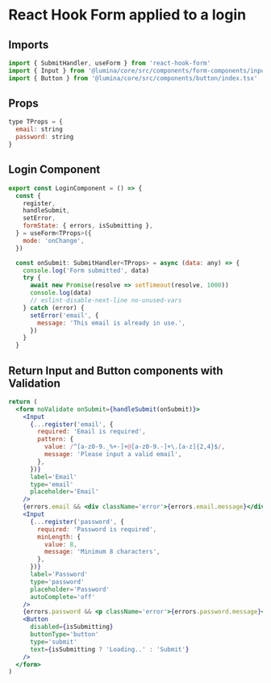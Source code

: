 
<Meta title='Components Lumina/Forms/React Hook Forms/Login Example/Login' />

# React Hook Form applied to a login

## Imports

```jsx
import { SubmitHandler, useForm } from 'react-hook-form'
import { Input } from '@lumina/core/src/components/form-components/input/index.tsx'
import { Button } from '@lumina/core/src/components/button/index.tsx'
```

## Props

```jsx
type TProps = {
  email: string
  password: string
}
```

## Login Component

```jsx
export const LoginComponent = () => {
  const {
    register,
    handleSubmit,
    setError,
    formState: { errors, isSubmitting },
  } = useForm<TProps>({
    mode: 'onChange',
  })

  const onSubmit: SubmitHandler<TProps> = async (data: any) => {
    console.log('Form submitted', data)
    try {
      await new Promise(resolve => setTimeout(resolve, 1000))
      console.log(data)
      // eslint-disable-next-line no-unused-vars
    } catch (error) {
      setError('email', {
        message: 'This email is already in use.',
      })
    }
  }


```

## Return Input and Button components with Validation

```jsx
return (
  <form noValidate onSubmit={handleSubmit(onSubmit)}>
    <Input
      {...register('email', {
        required: 'Email is required',
        pattern: {
          value: /^[a-z0-9._%+-]+@[a-z0-9.-]+\.[a-z]{2,4}$/,
          message: 'Please input a valid email',
        },
      })}
      label='Email'
      type='email'
      placeholder='Email'
    />
    {errors.email && <div className='error'>{errors.email.message}</div>}
    <Input
      {...register('password', {
        required: 'Password is required',
        minLength: {
          value: 8,
          message: 'Minimum 8 characters',
        },
      })}
      label='Password'
      type='password'
      placeholder='Password'
      autoComplete='off'
    />
    {errors.password && <p className='error'>{errors.password.message}</p>}
    <Button
      disabled={isSubmitting}
      buttonType='button'
      type='submit'
      text={isSubmitting ? 'Loading..' : 'Submit'}
    />
  </form>
)
```
